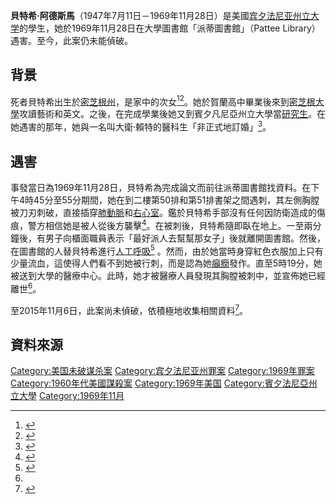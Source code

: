 {{noteTA
|G1=USState
|1=zh-hant:賓夕凡尼亞州立大學; zh-hans:宾夕法尼亚州立大学;
}}

{{Infobox person
| name = 貝特希·阿德斯馬<br/>Betsy Aardsma
| image = 
| image_size = 
| caption = 
| birth_name = 貝特希·露絲·阿德斯馬
| birth_date = {{birth date|1947|07|11|mf=yes}}
| death_date = {{death date and age|1969|11|28|1947|07|11|mf=yes}}
| birth_place = [[美國|美國]][[密芝根州|密芝根州]]賀蘭市
| death_place = 美國[[宾夕法尼亚州立大学|宾夕法尼亚州立大学]]「派蒂圖書館」
| death_cause = 遇刺
| resting_place = 朝聖者之家公墓 （Pilgrim Home Cemetery）
| education = 賀蘭高中
| alma_mater = [[密歇根州|密芝根大學]]<br>賓夕凡尼亞州立大學
| home_town = 密芝根州賀蘭市
| occupation = 研究生
}}

'''貝特希·阿德斯馬'''（1947年7月11日－1969年11月28日）是美國[[宾夕法尼亚州立大学|宾夕法尼亚州立大学]]的學生，她於1969年11月28日在大學圖書館「派蒂圖書館」（Pattee Library）遇害。至今，此案仍未能偵破。

==背景==
死者貝特希出生於[[密歇根州|密芝根州]]{{link-en|賀蘭市|Holland, Michigan}}，是家中的次女<ref name=anthony>{{cite news|last=Anthony|first=Ted|title=Penn State murder a mystery 20 years later|url=http://news.google.com/newspapers?nid=1144&dat=19891126&id=jIMcAAAAIBAJ&sjid=mmMEAAAAIBAJ&pg=6902,6122527|accessdate=April 29, 2014|newspaper=The Pittsburgh Press|page=A14|date=June 23, 1957}}</ref><ref>{{Cite web|title=A decades-old mystery: The murder of Betsy Aardsma|url=https://www.pennlive.com/specialprojects/2008/12/they_are_old_men_now.html|accessdate=2019-07-06|date=2008-12-07|last=Patriot-News|first=The|work=pennlive.com|language=en-US|archive-date=2019-06-26|archive-url=https://web.archive.org/web/20190626035726/https://www.pennlive.com/specialprojects/2008/12/they_are_old_men_now.html|dead-url=no}}</ref>。她於賀蘭高中畢業後來到[[密芝根大學|密芝根大學]]攻讀藝術和英文。之後，在完成學業後她又到賓夕凡尼亞州立大學當[[研究生|研究生]]。在她遇害的那年，她與一名叫大衛·賴特的醫科生「非正式地訂婚」<ref name=pittsburgh>{{cite news|title=Penn State Girl's Death Probed|url=http://news.google.com/newspapers?nid=1144&dat=19691129&id=e80bAAAAIBAJ&sjid=WlAEAAAAIBAJ&pg=4922,7095516|accessdate=April 29, 2014|newspaper=The Pittsburgh Press|page=2|date=November 29, 1969}}</ref>。

==遇害==
事發當日為1969年11月28日，貝特希為完成論文而前往派蒂圖書館找資料。在下午4時45分至55分期間，她在到二樓第50排和第51排書架之間遇刺，其左側胸膛被刀刃刺破，直接插穿[[肺動脈|肺動脈]]和[[右心室|右心室]]。鑑於貝特希手部沒有任何因防衛造成的傷痕，警方相信她是被人從後方襲擊<ref>{{Cite web|title=Penn State Cold Case: The Unsolved Murder of Betsy Aardsma|url=https://www.collegemagazine.com/penn-state-cold-case-unsolved-murder-betsy-aardsma/|accessdate=2019-07-06|date=2014-10-31|work=College Magazine|language=en-US|archive-date=2019-06-10|archive-url=https://web.archive.org/web/20190610113936/https://www.collegemagazine.com/penn-state-cold-case-unsolved-murder-betsy-aardsma/|dead-url=no}}</ref>。在被刺後，貝特希隨即臥在地上。一至兩分鐘後，有男子向櫃面職員表示「最好派人去幫幫那女子」後就離開圖書館。然後，在圖書館的人替貝特希進行[[人工呼吸|人工呼吸]]<ref name="Daily Collegian">{{cite news|title=Cries for Help go Unheeded|url=http://digitalnewspapers.libraries.psu.edu/Default/Scripting/ArticleWin.asp?From=Search&Key=DCG/1969/12/02/1/Ar00100.xml&CollName=DCG_APA3&DOCID=54937&PageLabelPrint=1&skin=collegian&AW=1355430482187&AppName=2&sPublication=PFL&sPublication=STC&sPublication=PSC&sPublication=SCG&sPublication=DCG&sQuery=cries%20for%20help%20unheeded&sSorting=%2553%2563%256f%2572%2565%252c%2564%2565%2573%2563&sDateFrom=%2530%2534%252f%2530%2531%252f%2531%2538%2538%2537&sDateTo=%2531%2532%252f%2531%2531%252f%2531%2539%2538%2537&ViewMode=GIF|work=Daily Collegian|date=1969-12-02|accessdate=2012-12-11|archiveurl=https://web.archive.org/web/20140429203335/http://digitalnewspapers.libraries.psu.edu/Default/Scripting/ArticleWin.asp?From=Search&Key=DCG%2F1969%2F12%2F02%2F1%2FAr00100.xml&CollName=DCG_APA3&DOCID=54937&PageLabelPrint=1&skin=collegian&AW=1355430482187&AppName=2&sPublication=PFL&sPublication=STC&sPublication=PSC&sPublication=SCG&sPublication=DCG&sQuery=cries%20for%20help%20unheeded&sSorting=%2553%2563%256f%2572%2565%252c%2564%2565%2573%2563&sDateFrom=%2530%2534%252f%2530%2531%252f%2531%2538%2538%2537&sDateTo=%2531%2532%252f%2531%2531%252f%2531%2539%2538%2537&ViewMode=GIF|archivedate=2014-04-29|dead-url=yes}}</ref> 。然而，由於她當時身穿紅色衣服加上只有少量流血，這使得人們看不到她被行刺，而是認為她[[癲癇|癲癇]]發作。直至5時19分，她被送到大學的醫療中心。此時，她才被醫療人員發現其胸膛被刺中，並宣佈她已經離世<ref name=pittsburgh/>。

至2015年11月6日，此案尚未偵破，{{link-en|賓夕凡尼亞州警察局|Pennsylvania State Police}}依積極地收集相關資料<ref name="Chicago Tribune">{{cite news|title=Decades later, Penn State library slaying unsolved|url=http://www.chicagotribune.com/news/chi-ap-pa-psu-libraryslayin,0,1703066.story|work=[[Chicago_Tribune|Chicago Tribune]]|date=2008-08-02|accessdate=2008-08-07|archiveurl=https://web.archive.org/web/20190611203529/http://www.chicagotribune.com/news/chi-ap-pa-psu-libraryslayin,0,1703066.story|archivedate=2019-06-11|dead-url=yes}}</ref>。

==資料來源==
{{Reflist|2}}

{{DEFAULTSORT:A}}
[[Category:美国未破谋杀案|Category:美国未破谋杀案]]
[[Category:宾夕法尼亚州罪案|Category:宾夕法尼亚州罪案]]
[[Category:1969年罪案|Category:1969年罪案]]
[[Category:1960年代美國謀殺案|Category:1960年代美國謀殺案]]
[[Category:1969年美国|Category:1969年美国]]
[[Category:賓夕法尼亞州立大學|Category:賓夕法尼亞州立大學]]
[[Category:1969年11月|Category:1969年11月]]